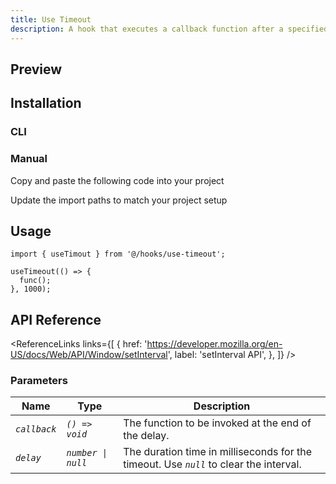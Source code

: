 ```yaml
---
title: Use Timeout
description: A hook that executes a callback function after a specified delay using the setTimeout API.
---
```


## Preview

<ComponentPreview name='use-timeout-demo' />

## Installation

### CLI

<NpmCommand value='npx shadcn@latest add https://kelvinmai.io/r/use-timeout.json' />

### Manual

<Steps>

<Step>Copy and paste the following code into your project</Step>

<ComponentSource name='use-timeout' title='hooks/use-timeout.ts' />

<Step>Update the import paths to match your project setup</Step>

</Steps>

## Usage

```tsx
import { useTimout } from '@/hooks/use-timeout';

useTimeout(() => {
  func();
}, 1000);
```

## API Reference

<ReferenceLinks
  links={[
    {
      href: 'https://developer.mozilla.org/en-US/docs/Web/API/Window/setInterval',
      label: 'setInterval API',
    },
  ]}
/>

### Parameters

| Name         | Type               | Description                                                                            |
| ------------ | ------------------ | -------------------------------------------------------------------------------------- |
| _`callback`_ | _`() => void`_     | The function to be invoked at the end of the delay.                                    |
| _`delay`_    | _`number \| null`_ | The duration time in milliseconds for the timeout. Use _`null`_ to clear the interval. |
